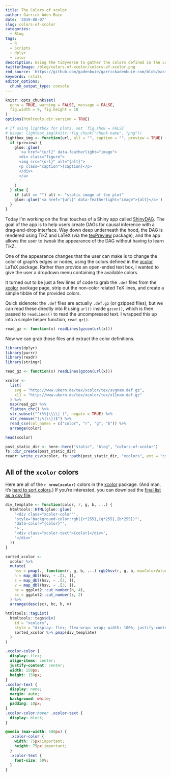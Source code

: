 ```yaml
---
title: The Colors of xcolor
author: Garrick Aden-Buie
date: '2019-08-07'
slug: colors-of-xcolor
categories:
  - Blog
tags:
  - R
  - Scripts
  - dplyr
  - color
description: Using the tidyverse to gather the colors defined in the LaTeX package xcolor
twitterImage: /blog/colors-of-xcolor/colors-of-xcolor.png
rmd_source: 'https://github.com/gadenbuie/garrickadenbuie-com/blob/master/content/blog/2019/2019-08-07-the-colors-of-xcolor.Rmd'
keywords: rstats
editor_options:
  chunk_output_type: console
---
```


<!-- Links -->

```r
knitr::opts_chunk$set(
  echo = TRUE, warning = FALSE, message = FALSE,
  fig.width = 9, fig.height = 10
)
options(htmltools.dir.version = TRUE)

# If using lightbox for plots, set `fig.show = FALSE`
# Usage: lightbox_img(knitr::fig_chunk("chunk-name", "png"))
lightbox_img <- function(url, alt = "", caption = "", preview = TRUE) {
  if (preview) {
    glue::glue(
      '<a href="{url}" data-featherlight="image">
      <div class="figure">
      <img src="{url}" alt="{alt}">
      <p class="caption">{caption}</p>
      </div>
      </a>
      '
    )
  } else {
    if (alt == "") alt <- "static image of the plot"
    glue::glue('<a href="{url}" data-featherlight="image">{alt}</a>')
  }
}
```

[shinydag]: https://gerkelab.com/project/shinydag
[texpreview]: https://github.com/metrumresearchgroup/texPreview
[tikz]: https://en.wikibooks.org/wiki/LaTeX/PGF/TikZ
[xcolor]: http://www.ukern.de/tex/xcolor.html

Today I'm working on the final touches of a Shiny app called [ShinyDAG].
The goal of the app is to help users create DAGs for causal inference
with a drag-and-drop interface.
Way down deep underneath the hood,
the DAG is rendered using TikZ and LaTeX
(via the [[texPreview]]{.pkg} package),
and the app allows the user to tweak the appearance of the DAG 
without having to learn TikZ.

One of the appearance changes that the user can make is to 
change the color of graph's edges or nodes,
using the colors defined in the [xcolor] LaTeX package.
Rather than provide an open-ended text box,
I wanted to give the user a dropdown menu containing the available colors.

It turned out to be just a few lines of code to grab the `.def` files from the [xcolor] package page, 
strip out the non-color related TeX lines,
and create a simple tibble of the provided colors.

Quick sidenote: the `.def` files are actually `.def.gz` (or gzipped files),
but we can read these directly into R using `url()` inside `gzcon()`,
which is then passed to `readLines()` to read the uncompressed text.
I wrapped this up into a simple helper function, `read_gz()`.

```r
read_gz <- function(x) readLines(gzcon(url(x)))
```

Now we can grab those files and extract the color definitions.

```r
library(dplyr)
library(purrr)
library(readr)
library(stringr)

read_gz <- function(x) readLines(gzcon(url(x)))

xcolor <- 
  list(
    svg = "http://www.ukern.de/tex/xcolor/tex/svgnam.def.gz",
    x11 = "http://www.ukern.de/tex/xcolor/tex/x11nam.def.gz"
  ) %>% 
  map(read_gz) %>% 
  flatten_chr() %>% 
  str_subset("^(%%|\\\\| )", negate = TRUE) %>% 
  str_remove("(;%|\\})$") %>% 
  read_csv(col_names = c("color", "r", "g", "b")) %>% 
  arrange(color)

head(xcolor)
```

```r
post_static_dir <- here::here("static", "blog", "colors-of-xcolor")
fs::dir_create(post_static_dir)
readr::write_csv(xcolor, fs::path(post_static_dir, "xcolors", ext = "csv"))
```

## All of the `xcolor` colors

Here are all of the 
**`r nrow(xcolor)`**
colors in the [xcolor] package.
(And man, it's [hard to sort colors](https://www.alanzucconi.com/2015/09/30/colour-sorting/).)
If you're interested, you can download the 
[final list as a csv file](xcolors.csv).

```r
div_template <- function(color, r, g, b, ...) {
  htmltools::HTML(glue::glue(
    '<div class="xcolor-color"',
    'style="background-color:rgb({r*255},{g*255},{b*255})"', 
    'data-color="{color}"',
    '>', 
    '<div class="xcolor-text">{color}</div>', 
    '</div>'
  ))
}

sorted_xcolor <- 
  xcolor %>%
  mutate(
    hsv = pmap(., function(r, g, b, ...) rgb2hsv(r, g, b, maxColorValue = 1)), 
    h = map_dbl(hsv, ~ .[1, ]), 
    s = map_dbl(hsv, ~ .[2, ]),
    v = map_dbl(hsv, ~ .[3, ]),
    hc = ggplot2::cut_number(h, 4),
    sc = ggplot2::cut_number(s, 2)
  ) %>%
  arrange(desc(sc), hc, h, v)

htmltools::tagList(
  htmltools::tags$div(
    id = "xcolors",
    style = "display: flex; flex-wrap: wrap; width: 100%; justify-content: center;",
    sorted_xcolor %>% pmap(div_template)
  )
)
```

```css
.xcolor-color {
  display: flex;
  align-items: center;
  justify-content: center;
  width: 150px;
  height: 150px;
}
.xcolor-text {
  display: none;
  margin: auto;
  background: white;
  padding: 10px;
}
.xcolor-color:hover .xcolor-text {
  display: block;
}

@media (max-width: 500px) {
  .xcolor-color {
    width: 75px!important;
    height: 75px!important;
  }
  .xcolor-text {
    font-size: 50%;
  }
}
```
